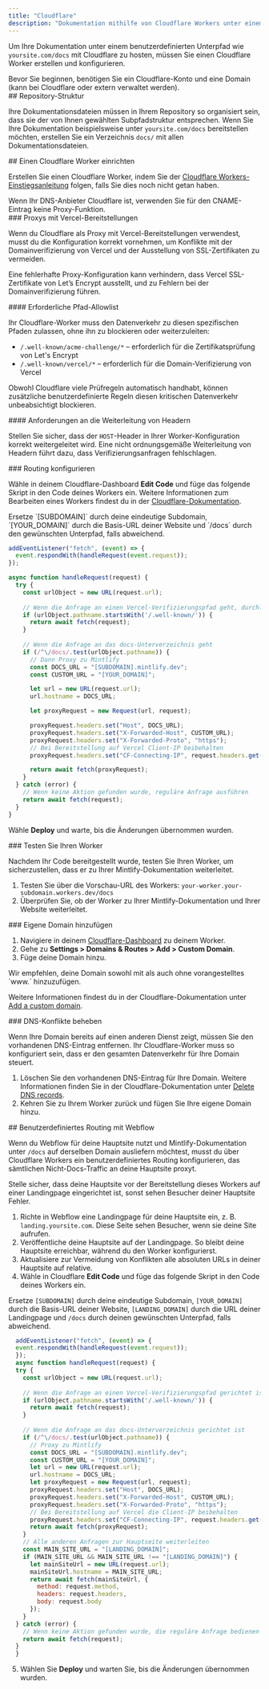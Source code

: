 ```yaml
---
title: "Cloudflare"
description: "Dokumentation mithilfe von Cloudflare Workers unter einem benutzerdefinierten Unterpfad hosten"
---
```



Um Ihre Dokumentation unter einem benutzerdefinierten Unterpfad wie `yoursite.com/docs` mit Cloudflare zu hosten, müssen Sie einen Cloudflare Worker erstellen und konfigurieren.

<Info>
  Bevor Sie beginnen, benötigen Sie ein Cloudflare-Konto und eine Domain (kann bei Cloudflare oder extern verwaltet werden).
</Info>

<div id="repository-structure">
  ## Repository-Struktur
</div>

Ihre Dokumentationsdateien müssen in Ihrem Repository so organisiert sein, dass sie der von Ihnen gewählten Subpfadstruktur entsprechen. Wenn Sie Ihre Dokumentation beispielsweise unter `yoursite.com/docs` bereitstellen möchten, erstellen Sie ein Verzeichnis `docs/` mit allen Dokumentationsdateien.

<div id="set-up-a-cloudflare-worker">
  ## Einen Cloudflare Worker einrichten
</div>

Erstellen Sie einen Cloudflare Worker, indem Sie der [Cloudflare Workers-Einstiegsanleitung](https://developers.cloudflare.com/workers/get-started/dashboard/) folgen, falls Sie dies noch nicht getan haben.

<Warning>
  Wenn Ihr DNS-Anbieter Cloudflare ist, verwenden Sie für den CNAME-Eintrag keine Proxy-Funktion.
</Warning>

<div id="proxies-with-vercel-deployments">
  ### Proxys mit Vercel-Bereitstellungen
</div>

Wenn du Cloudflare als Proxy mit Vercel-Bereitstellungen verwendest, musst du die Konfiguration korrekt vornehmen, um Konflikte mit der Domainverifizierung von Vercel und der Ausstellung von SSL-Zertifikaten zu vermeiden.

Eine fehlerhafte Proxy-Konfiguration kann verhindern, dass Vercel SSL-Zertifikate von Let’s Encrypt ausstellt, und zu Fehlern bei der Domainverifizierung führen.

<div id="required-path-allowlist">
  #### Erforderliche Pfad-Allowlist
</div>

Ihr Cloudflare-Worker muss den Datenverkehr zu diesen spezifischen Pfaden zulassen, ohne ihn zu blockieren oder weiterzuleiten:

- `/.well-known/acme-challenge/*` – erforderlich für die Zertifikatsprüfung von Let's Encrypt
- `/.well-known/vercel/*` – erforderlich für die Domain-Verifizierung von Vercel

Obwohl Cloudflare viele Prüfregeln automatisch handhabt, können zusätzliche benutzerdefinierte Regeln diesen kritischen Datenverkehr unbeabsichtigt blockieren.

<div id="header-forwarding-requirements">
  #### Anforderungen an die Weiterleitung von Headern
</div>

Stellen Sie sicher, dass der `HOST`-Header in Ihrer Worker-Konfiguration korrekt weitergeleitet wird. Eine nicht ordnungsgemäße Weiterleitung von Headern führt dazu, dass Verifizierungsanfragen fehlschlagen.

<div id="configure-routing">
  ### Routing konfigurieren
</div>

Wähle in deinem Cloudflare-Dashboard **Edit Code** und füge das folgende Skript in den Code deines Workers ein. Weitere Informationen zum Bearbeiten eines Workers findest du in der [Cloudflare-Dokumentation](https://developers.cloudflare.com/workers-ai/get-started/dashboard/#development).

<Tip>
  Ersetze `[SUBDOMAIN]` durch deine eindeutige Subdomain, `[YOUR_DOMAIN]` durch die Basis-URL deiner Website und `/docs` durch den gewünschten Unterpfad, falls abweichend.
</Tip>

```javascript
addEventListener("fetch", (event) => {
  event.respondWith(handleRequest(event.request));
});

async function handleRequest(request) {
  try {
    const urlObject = new URL(request.url);
    
    // Wenn die Anfrage an einen Vercel-Verifizierungspfad geht, durchlassen
    if (urlObject.pathname.startsWith('/.well-known/')) {
      return await fetch(request);
    }
    
    // Wenn die Anfrage an das docs-Unterverzeichnis geht
    if (/^\/docs/.test(urlObject.pathname)) {
      // Dann Proxy zu Mintlify
      const DOCS_URL = "[SUBDOMAIN].mintlify.dev";
      const CUSTOM_URL = "[YOUR_DOMAIN]";

      let url = new URL(request.url);
      url.hostname = DOCS_URL;

      let proxyRequest = new Request(url, request);

      proxyRequest.headers.set("Host", DOCS_URL);
      proxyRequest.headers.set("X-Forwarded-Host", CUSTOM_URL);
      proxyRequest.headers.set("X-Forwarded-Proto", "https");
      // Bei Bereitstellung auf Vercel Client-IP beibehalten
      proxyRequest.headers.set("CF-Connecting-IP", request.headers.get("CF-Connecting-IP"));

      return await fetch(proxyRequest);
    }
  } catch (error) {
    // Wenn keine Aktion gefunden wurde, reguläre Anfrage ausführen
    return await fetch(request);
  }
}
```

Wähle **Deploy** und warte, bis die Änderungen übernommen wurden.

<Propagating />

<div id="test-your-worker">
  ### Testen Sie Ihren Worker
</div>

Nachdem Ihr Code bereitgestellt wurde, testen Sie Ihren Worker, um sicherzustellen, dass er zu Ihrer Mintlify-Dokumentation weiterleitet.

1. Testen Sie über die Vorschau-URL des Workers: `your-worker.your-subdomain.workers.dev/docs`
2. Überprüfen Sie, ob der Worker zu Ihrer Mintlify-Dokumentation und Ihrer Website weiterleitet.

<div id="add-custom-domain">
  ### Eigene Domain hinzufügen
</div>

1. Navigiere in deinem [Cloudflare-Dashboard](https://dash.cloudflare.com/) zu deinem Worker.
2. Gehe zu **Settings > Domains & Routes > Add > Custom Domain**.
3. Füge deine Domain hinzu. 

<Tip>
  Wir empfehlen, deine Domain sowohl mit als auch ohne vorangestelltes `www.` hinzuzufügen.
</Tip>

Weitere Informationen findest du in der Cloudflare-Dokumentation unter [Add a custom domain](https://developers.cloudflare.com/workers/configuration/routing/custom-domains/#add-a-custom-domain). 

<div id="resolve-dns-conflicts">
  ### DNS-Konflikte beheben
</div>

Wenn Ihre Domain bereits auf einen anderen Dienst zeigt, müssen Sie den vorhandenen DNS-Eintrag entfernen. Ihr Cloudflare-Worker muss so konfiguriert sein, dass er den gesamten Datenverkehr für Ihre Domain steuert.

1. Löschen Sie den vorhandenen DNS-Eintrag für Ihre Domain. Weitere Informationen finden Sie in der Cloudflare-Dokumentation unter [Delete DNS records](https://developers.cloudflare.com/dns/manage-dns-records/how-to/create-dns-records/#delete-dns-records).
2. Kehren Sie zu Ihrem Worker zurück und fügen Sie Ihre eigene Domain hinzu.

<div id="webflow-custom-routing">
  ## Benutzerdefiniertes Routing mit Webflow
</div>

Wenn du Webflow für deine Hauptsite nutzt und Mintlify-Dokumentation unter `/docs` auf derselben Domain ausliefern möchtest, musst du über Cloudflare Workers ein benutzerdefiniertes Routing konfigurieren, das sämtlichen Nicht-Docs-Traffic an deine Hauptsite proxyt.

<Warning>
  Stelle sicher, dass deine Hauptsite vor der Bereitstellung dieses Workers auf einer Landingpage eingerichtet ist, sonst sehen Besucher deiner Hauptsite Fehler.
</Warning>

1. Richte in Webflow eine Landingpage für deine Hauptsite ein, z. B. `landing.yoursite.com`. Diese Seite sehen Besucher, wenn sie deine Site aufrufen.
2. Veröffentliche deine Hauptsite auf der Landingpage. So bleibt deine Hauptsite erreichbar, während du den Worker konfigurierst.
3. Aktualisiere zur Vermeidung von Konflikten alle absoluten URLs in deiner Hauptsite auf relative.
4. Wähle in Cloudflare **Edit Code** und füge das folgende Skript in den Code deines Workers ein.

<Tip> Ersetze `[SUBDOMAIN]` durch deine eindeutige Subdomain, `[YOUR_DOMAIN]` durch die Basis-URL deiner Website, `[LANDING_DOMAIN]` durch die URL deiner Landingpage und `/docs` durch deinen gewünschten Unterpfad, falls abweichend. </Tip>

```javascript
  addEventListener("fetch", (event) => {
  event.respondWith(handleRequest(event.request));
  });
  async function handleRequest(request) {
  try {
    const urlObject = new URL(request.url);
    
    // Wenn die Anfrage an einen Vercel-Verifizierungspfad gerichtet ist, durchlassen
    if (urlObject.pathname.startsWith('/.well-known/')) {
      return await fetch(request);
    }
    
    // Wenn die Anfrage an das docs-Unterverzeichnis gerichtet ist
    if (/^\/docs/.test(urlObject.pathname)) {
      // Proxy zu Mintlify
      const DOCS_URL = "[SUBDOMAIN].mintlify.dev";
      const CUSTOM_URL = "[YOUR_DOMAIN]";
      let url = new URL(request.url);
      url.hostname = DOCS_URL;
      let proxyRequest = new Request(url, request);
      proxyRequest.headers.set("Host", DOCS_URL);
      proxyRequest.headers.set("X-Forwarded-Host", CUSTOM_URL);
      proxyRequest.headers.set("X-Forwarded-Proto", "https");
      // Bei Bereitstellung auf Vercel die Client-IP beibehalten
      proxyRequest.headers.set("CF-Connecting-IP", request.headers.get("CF-Connecting-IP"));
      return await fetch(proxyRequest);
    }
    // Alle anderen Anfragen zur Hauptseite weiterleiten
    const MAIN_SITE_URL = "[LANDING_DOMAIN]";
    if (MAIN_SITE_URL && MAIN_SITE_URL !== "[LANDING_DOMAIN]") {
      let mainSiteUrl = new URL(request.url);
      mainSiteUrl.hostname = MAIN_SITE_URL;
      return await fetch(mainSiteUrl, {
        method: request.method,
        headers: request.headers,
        body: request.body
      });
    }
  } catch (error) {
    // Wenn keine Aktion gefunden wurde, die reguläre Anfrage bedienen
    return await fetch(request);
  }
  }
```

5. Wählen Sie **Deploy** und warten Sie, bis die Änderungen übernommen wurden.

<Propagating />
